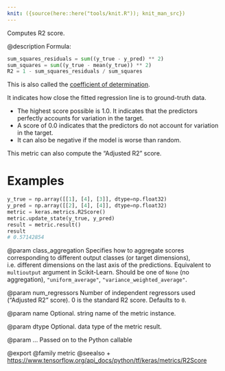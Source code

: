 ```yaml
---
knit: ({source(here::here("tools/knit.R")); knit_man_src})
---
```

Computes R2 score.

@description
Formula:

```python
sum_squares_residuals = sum((y_true - y_pred) ** 2)
sum_squares = sum((y_true - mean(y_true)) ** 2)
R2 = 1 - sum_squares_residuals / sum_squares
```

This is also called the
[coefficient of determination](
https://en.wikipedia.org/wiki/Coefficient_of_determination).

It indicates how close the fitted regression line
is to ground-truth data.

- The highest score possible is 1.0. It indicates that the predictors
    perfectly accounts for variation in the target.
- A score of 0.0 indicates that the predictors do not
    account for variation in the target.
- It can also be negative if the model is worse than random.

This metric can also compute the "Adjusted R2" score.

# Examples
```python
y_true = np.array([[1], [4], [3]], dtype=np.float32)
y_pred = np.array([[2], [4], [4]], dtype=np.float32)
metric = keras.metrics.R2Score()
metric.update_state(y_true, y_pred)
result = metric.result()
result
# 0.57142854
```

@param class_aggregation
Specifies how to aggregate scores corresponding to
different output classes (or target dimensions),
i.e. different dimensions on the last axis of the predictions.
Equivalent to `multioutput` argument in Scikit-Learn.
Should be one of
`None` (no aggregation), `"uniform_average"`,
`"variance_weighted_average"`.

@param num_regressors
Number of independent regressors used
("Adjusted R2" score). 0 is the standard R2 score.
Defaults to `0`.

@param name
Optional. string name of the metric instance.

@param dtype
Optional. data type of the metric result.

@param ...
Passed on to the Python callable

@export
@family metric
@seealso
+ <https://www.tensorflow.org/api_docs/python/tf/keras/metrics/R2Score>
